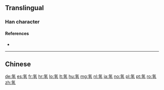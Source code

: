{{also|氫}}
==Translingual==

===Han character===
{{Han char|rn=84|rad=气|as=05|sn=9|four=|canj=ONNOM|ids=⿹气𢀖}}

====References====
* {{Han ref|kx=0599.111|hdz=32011.070|uh=6C22|ud=27682}}

----

==Chinese==
{{zh-see|氫}}

[[de:氢]]
[[es:氢]]
[[fr:氢]]
[[hr:氢]]
[[lo:氢]]
[[lt:氢]]
[[hu:氢]]
[[mg:氢]]
[[nl:氢]]
[[ja:氢]]
[[no:氢]]
[[pl:氢]]
[[pt:氢]]
[[ro:氢]]
[[zh:氢]]